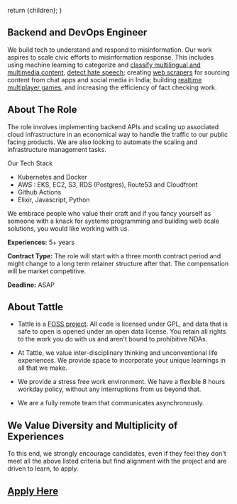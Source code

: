 
  return <DefaultLayoutNarrow>{children}</DefaultLayoutNarrow>;
}

## Backend and DevOps Engineer

We build tech to understand and respond to misinformation. Our work aspires to scale civic efforts to misinformation response. This includes using machine learning to categorize and [classify multilingual and multimedia content](https://github.com/tattle-made/feluda), [detect hate speech](https://huggingface.co/tattle-admin/july22-xlmtwtroberta-da-multi?text=shut+up); creating [web scrapers](https://github.com/tattle-made/factcheck-scraper) for sourcing content from chat apps and social media in India; building [realtime multiplayer games](https://github.com/tattle-made/viral-spiral-backend), and increasing the efficiency of fact checking work. 

## About The Role

The role involves implementing backend APIs and scaling up associated cloud infrastructure in an economical way to handle the traffic to our public facing products. We are also looking to automate the scaling and infrastructure management tasks.


Our Tech Stack
- Kubernetes and Docker
- AWS : EKS, EC2, S3, RDS (Postgres), Route53 and Cloudfront
- Github Actions
- Elixir, Javascript, Python

We embrace people who value their craft and if you fancy yourself as someone with a knack for systems programming and building web scale solutions, you would like working with us.

**Experiences:** 5+ years

**Contract Type:** The role will start with a three month contract period and might change to a long term retainer structure after that. The compensation will be market competitive. 

**Deadline:** ASAP

## About Tattle

- Tattle is a [FOSS project](https://github.com/tattle-made). All code is licensed under GPL, and data that is safe to open is opened under an open data license. You retain all rights to the work you do with us and aren't bound to prohibitive NDAs.

- At Tattle, we value inter-disciplinary thinking and unconventional life experiences. We provide space to incorporate your unique learnings in all that we make.

- We provide a stress free work environment. We have a flexible 8 hours workday policy, without any interruptions from us beyond that.

- We are a fully remote team that communicates asynchronously.

## We Value Diversity and Multiplicity of Experiences

To this end, we strongly encourage candidates, even if they feel they don't meet all the above listed criteria but find alignment with the project and are driven to learn, to apply.

## [Apply Here](https://docs.google.com/forms/d/e/1FAIpQLSf9kH9vWZoscBzxMITtxbTlmUJlogj9HejsZXUjs_H1dzssuQ/viewform?usp=sf_link)
